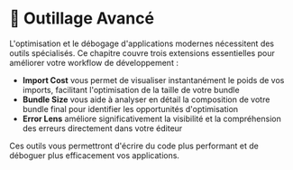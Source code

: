 
# 🚀 Outillage Avancé

L'optimisation et le débogage d'applications modernes nécessitent des outils spécialisés. Ce chapitre couvre trois extensions essentielles pour améliorer votre workflow de développement :

- **Import Cost** vous permet de visualiser instantanément le poids de vos imports, facilitant l'optimisation de la taille de votre bundle
- **Bundle Size** vous aide à analyser en détail la composition de votre bundle final pour identifier les opportunités d'optimisation
- **Error Lens** améliore significativement la visibilité et la compréhension des erreurs directement dans votre éditeur

Ces outils vous permettront d'écrire du code plus performant et de déboguer plus efficacement vos applications.
